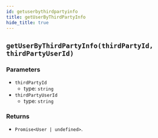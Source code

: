 ```yaml
---
id: getuserbythirdpartyinfo
title: getUserByThirdPartyInfo
hide_title: true
---
```


## `getUserByThirdPartyInfo(thirdPartyId, thirdPartyUserId)`

### Parameters
- `thirdPartyId`
  - type: `string`
- `thirdPartyUserId`
  - type: `string`


### Returns
- `Promise<User | undefined>`.